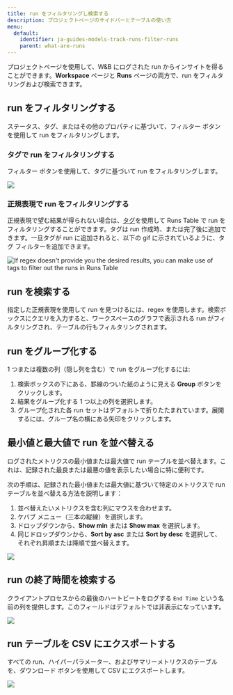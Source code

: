 ```yaml
---
title: run をフィルタリングし検索する
description: プロジェクトページのサイドバーとテーブルの使い方
menu:
  default:
    identifier: ja-guides-models-track-runs-filter-runs
    parent: what-are-runs
---
```


プロジェクトページを使用して、W&B にログされた run からインサイトを得ることができます。**Workspace** ページと **Runs** ページの両方で、run をフィルタリングおよび検索できます。

## run をフィルタリングする

ステータス、タグ、またはその他のプロパティに基づいて、フィルター ボタンを使用して run をフィルタリングします。

### タグで run をフィルタリングする

フィルター ボタンを使用して、タグに基づいて run をフィルタリングします。

<Frame>
    <img src="/images/app_ui/filter_runs.gif"  />
</Frame>

### 正規表現で run をフィルタリングする

正規表現で望む結果が得られない場合は、[タグ](/ja/tags)を使用して Runs Table で run をフィルタリングすることができます。タグは run 作成時、または完了後に追加できます。一旦タグが run に追加されると、以下の gif に示されているように、タグ フィルターを追加できます。

<Frame>
    <img src="/images/app_ui/tags.gif" alt="If regex doesn't provide you the desired results, you can make use of tags to filter out the runs in Runs Table"  />
</Frame>

## run を検索する

指定した正規表現を使用して run を見つけるには、regex を使用します。検索ボックスにクエリを入力すると、ワークスペースのグラフで表示される run がフィルタリングされ、テーブルの行もフィルタリングされます。

## run をグループ化する

1 つまたは複数の列（隠し列を含む）で run をグループ化するには:

1. 検索ボックスの下にある、罫線のついた紙のように見える **Group** ボタンをクリックします。
2. 結果をグループ化する 1 つ以上の列を選択します。
3. グループ化された各 run セットはデフォルトで折りたたまれています。展開するには、グループ名の横にある矢印をクリックします。

## 最小値と最大値で run を並べ替える

ログされたメトリクスの最小値または最大値で run テーブルを並べ替えます。これは、記録された最良または最悪の値を表示したい場合に特に便利です。

次の手順は、記録された最小値または最大値に基づいて特定のメトリクスで run テーブルを並べ替える方法を説明します：

1. 並べ替えたいメトリクスを含む列にマウスを合わせます。
2. ケバブ メニュー（三本の縦線）を選択します。
3. ドロップダウンから、**Show min** または **Show max** を選択します。
4. 同じドロップダウンから、**Sort by asc** または **Sort by desc** を選択して、それぞれ昇順または降順で並べ替えます。

<Frame>
    <img src="/images/app_ui/runs_min_max.gif"  />
</Frame>

## run の終了時間を検索する

クライアントプロセスからの最後のハートビートをログする `End Time` という名前の列を提供します。このフィールドはデフォルトでは非表示になっています。

<Frame>
    <img src="/images/app_ui/search_run_endtime.png"  />
</Frame>

## run テーブルを CSV にエクスポートする

すべての run、ハイパーパラメーター、およびサマリーメトリクスのテーブルを、ダウンロード ボタンを使用して CSV にエクスポートします。

<Frame>
    <img src="/images/app_ui/export_to_csv.gif"  />
</Frame>